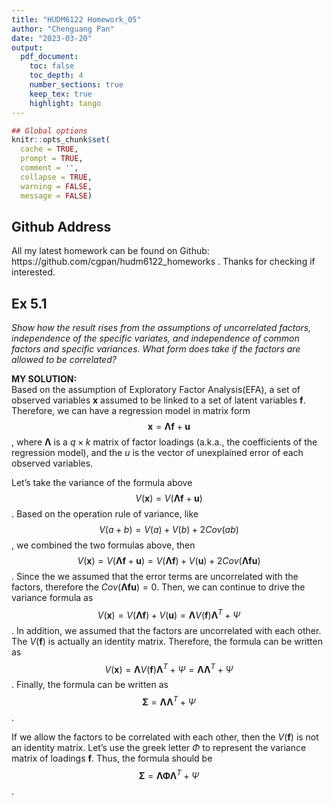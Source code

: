 ```yaml
---
title: "HUDM6122 Homework_05"
author: "Chenguang Pan"
date: "2023-03-20"
output:
  pdf_document:
    toc: false
    toc_depth: 4
    number_sections: true
    keep_tex: true
    highlight: tango
---
```


```r
## Global options
knitr::opts_chunk$set(
  cache = TRUE,
  prompt = TRUE,
  comment = '',
  collapse = TRUE,
  warning = FALSE,
  message = FALSE)
```   

## Github Address  
All my latest homework can be found on Github: https://github.com/cgpan/hudm6122_homeworks . Thanks for checking if interested.


## Ex 5.1  
*Show how the result rises from the assumptions of uncorrelated factors, independence of the specific variates, and independence of common factors and specific variances. What form does take if the factors are allowed to be correlated?*  
  
  
**MY SOLUTION:**   
Based on the assumption of Exploratory Factor Analysis(EFA), a set of observed variables **x** assumed to be linked to a set of latent variables **f**. Therefore, we can have a regression model in matrix form $$\boldsymbol x=\boldsymbol\Lambda \boldsymbol f + \boldsymbol u$$, where $\boldsymbol \Lambda$ is a $q \times k$ matrix of factor loadings (a.k.a., the coefficients of the regression model), and the *u* is the vector of unexplained error of each observed variables.  

Let's take the variance of the formula above $$V(\boldsymbol x) = V(\boldsymbol\Lambda \boldsymbol f + \boldsymbol u)$$. Based on the operation rule of variance, like $$V(a+b)= V(a) + V(b) + 2Cov(ab)$$, we combined the two formulas above, then $$V(\boldsymbol x) = V(\boldsymbol\Lambda \boldsymbol f + \boldsymbol u) = V(\boldsymbol\Lambda \boldsymbol f) + V(\boldsymbol u) + 2 Cov(\boldsymbol\Lambda \boldsymbol f \boldsymbol u)$$. Since the we assumed that the error terms are uncorrelated with the factors, therefore the $Cov(\boldsymbol\Lambda \boldsymbol f \boldsymbol u)=0$. Then, we can continue to drive the variance formula as $$V(\boldsymbol x) = V(\boldsymbol\Lambda \boldsymbol f) + V(\boldsymbol u) = \boldsymbol\Lambda V(\boldsymbol f) \boldsymbol\Lambda^T + \Psi$$. In addition, we assumed that the factors are uncorrelated with each other. The $V(\boldsymbol f)$ is actually an identity matrix. Therefore, the formula can be written as $$V(\boldsymbol x) = \boldsymbol\Lambda V(\boldsymbol f) \boldsymbol\Lambda^T + \Psi = \boldsymbol\Lambda \boldsymbol\Lambda^T + \Psi$$. Finally, the formula can be written as $$\boldsymbol \Sigma = \boldsymbol\Lambda \boldsymbol\Lambda^T + \Psi$$.  

If we allow the factors to be correlated with each other, then the $V(\boldsymbol f)$ is not an identity matrix. Let's use the greek letter $\Phi$ to represent the variance matrix of loadings **f**. Thus, the formula should be $$\boldsymbol \Sigma = \boldsymbol\Lambda \boldsymbol \Phi \boldsymbol\Lambda^T + \Psi$$.  



